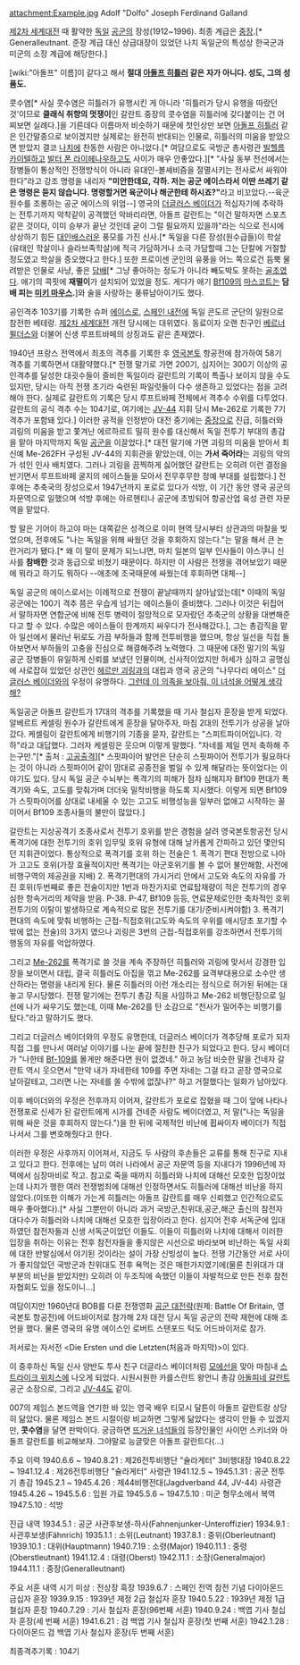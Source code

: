 attachment:Example.jpg
Adolf "Dolfo" Joseph Ferdinand Galland

[[제2차 세계대전]] 때 활약한 [[독일]] [[공군]]의 장성(1912~1996). 최종 계급은 [[중장]].[* Generalleutnant. 준장 계급 대신 상급대장이 있었던 나치 독일군의 특성상 한국군과 미군의 소장 계급에 해당한다.]

[wiki:"아돌프" 이름]이 같다고 해서 '''절대 [[아돌프 히틀러]] 같은 자가 아니다. 성도, 그의 성품도.'''

콧수염[* 사실 콧수염은 히틀러가 유행시킨 게 아니라 '히틀러가 당시 유행을 따랐던 것'이므로 '''클래식 취향의 멋쟁이'''인 갈란트 중장의 콧수염을 히틀러에 갖다붙이는 건 어찌보면 실례다.]을 기른데다 이름마저 비슷하기 때문에 첫인상만 보면 [[아돌프 히틀러]] 같은 인간말종으로 보이겠지만 실제로는 완전히 반대되는 인물로, 히틀러의 미움을 받았으면 받았지 결코 [[나치]]에 찬동한 사람은 아니었다.[* 여담으로도 국방군 총사령관 [[빌헬름 카이텔]]하고 [[발터 폰 라이헤나우]]하고도 사이가 매우 안좋았다.][* "사실 동부 전선에서는 장병들이 통상적인 전쟁방식이 아니라 유대인-볼셰비즘을 절멸시키는 전사로서 싸워야 한다"라고 강조 명령을 내리자 '''"미안한데요, 각하. 저는 공군 에이스라서 이딴 쓰레기 같은 명령은 듣지 않습니다. 명령할거면 육군이나 해군한테 하시죠?"'''라고 비꼬았다.--육군 원수를 조롱하는 공군 에이스의 위엄--] 영국의 [[더글러스 베이더]]가 적십자기에 추락하는 전투기까지 악착같이 공격했던 악바리라면, 아돌프 갈란트는 "이건 말하자면 스포츠 같은 것이다, 이미 승부가 끝난 것인데 굳이 그럴 필요까지 있을까"라는 식으로 전시에 상상하기 힘든 [[대인배]]스러운 풍모를 가진 신사.[* 독일을 다른 장성(원수급들)이 학살(유태인 학살이나 슬라브족학살)에 적극 가담하거나 소극 가담할때 그는 단칼에 거절할 정도였고 학살을 증오했다고 한다.] 또한 프로이센 군인의 유풍을 어느 쪽으로건 듬뿍 물려받은 인물로 사냥, 좋은 [[담배]][* 그냥 좋아하는 정도가 아니라 빼도박도 못하는 [[골초]]였다. 애기의 콕핏에 '''재떨이'''가 설치되어 있었을 정도. 게다가 애기 [[Bf109]]의 [[마스코트]]는 '''담배 피는 [[미키 마우스]].''']와 술을 사랑하는 풍류남아이기도 했다.

공인격추 103기를 기록한 슈퍼 [[에이스]]로, [[스페인 내전]]에 독일 콘도르 군단의 일원으로 참전한 베테랑. [[제2차 세계대전]] 개전 당시에는 대위였다. 동료이자 오랜 친구인 [[베르너 뮐더스]]와 더불어 신생 루프트바페의 상징과도 같은 존재였다.

1940년 프랑스 전역에서 최초의 격추를 기록한 후 [[영국]]본토 항공전에 참가하여 58기 격추를 기록하면서 대활약했다.[* 전쟁 말기로 가면 200기, 심지어는 300기 이상의 공인격추를 달성한 대굇수들이 즐비한 독일이라 갈란트의 기록이 특출나 보이지 않을 수도 있지만, 당시는 아직 전쟁 초기라 숙련된 파일럿들이 다수 생존하고 있었다는 점을 고려해야 한다. 실제로 갈란트의 기록은 당시 루프트바페 전체에서 격추수 수위를 다투었다. 갈란트의 공식 격추 수는 104기로, 여기에는 [[JV-44]] 지휘 당시 Me-262로 기록한 7기 격추가 포함돼 있다.] 이러한 공적을 인정받아 대전 중기에는 [[중장]]으로 진급, 히틀러와 괴링의 미움을 받고 쫓겨난 에르하르트 밀히 원수를 대신해서 독일 전투기 부대의 총감을 맡아 마지막까지 독일 [[공군]]을 이끌었다.[* 대전 말기에 가면 괴링의 미움을 받아서 최신예 Me-262FH 구성된 JV-44의 지휘관을 맡았는데, 이는 '''가서 죽어라'''는 괴링의 악의가 섞인 인사 배치였다. 그러나 괴링을 끔찍하게 싫어했던 갈란트는 오히려 이런 결정을 반기면서 루프트바페 굴지의 에이스들을 모아서 전무후무한 정예 부대를 설립했다.] 전후에는 추축국의 장성으로서 1947년까지 포로로 있다가 석방, 이 기간 동안 영국 공군의 자문역으로 일했으며 석방 후에는 아르헨티나 공군에 초빙되어 항공산업 육성 관련 자문역을 맡았다.

할 말은 기어이 하고야 마는 대쪽같은 성격으로 이미 현역 당시부터 상관과의 마찰을 빚었으며, 전후에도 "나는 독일을 위해 싸웠던 것을 후회하지 않는다."는 말을 해서 큰 논란거리가 됐다.[* 왜 이 말이 문제가 되느냐면, 마치 일본의 일부 인사들이 야스쿠니 신사를 '''참배한''' 것과 동급으로 비쳤기 때문이다. 하지만 이 사람은 전쟁을 겪어보았기 때문에 뭐라고 하기도 뭐하다 --애초에 조국때문에 싸웠는데 후회하면 대체--]

독일 공군의 에이스로서는 이례적으로 전쟁이 끝날때까지 살아남았는데[* 이때의 독일 공군에는 100기 격추 쯤은 우습게 넘기는 에이스들이 즐비했다. 그러나 이것은 뒤집어서 말하자면 연합군에 비해 전투 병력이 절망적으로 모자랐던 추축군의 상황을 대변해준다고 할 수 있다. 수많은 에이스들이 한계까지 싸우다가 전사해갔다.], 그는 총감직을 맡아 일선에서 물러난 뒤로도 가끔 부하들과 함께 전투비행을 했으며, 항상 일선을 직접 돌아보면서 부하들의 고충을 진심으로 해결해주려 노력했다. 그 때문에 대전 말기의 독일 공군 장병들이 유일하게 신뢰를 보냈던 인물이며, 신사적이었지만 허세가 심하고 공명심에 사로잡혀 있었던 상관인 [[헤르만 괴링]]과의 대립과 영국 공군의 "나무다리 에이스" [[더글러스 베이더]]와의 우정이 유명하다. [http://blog.naver.com/p47d/130025405869 그런데 이 의족을 보아줘, 이 녀석을 어떻게 생각해?]

독일공군 아돌프 갈란트가 17대의 격추를 기록했을 때 기사 철십자 훈장을 받게 되었다. 알베르트 케셀링 원수가 갈란트에게 훈장을 달아주자, 마침 2대의 전투기가 상공을 날아갔다. 케셀링이 갈란트에게 비행기의 기종을 묻자, 갈란트는 "스피트파이어입니다. 각하"라고 대답했다. 그러자 케셀링은 웃으며 이렇게 말했다. "자네를 제일 먼저 축하해 주는구만."[* 출처 : [http://user.chollian.net/~hartmannshim/kerssel.htm 고공출격]][* 스핏파이어 발언은 단순히 스핏파이어 전투기가 필요하다는 것이 아니라 스핏파이어 같이 맘대로 공중전을 벌일 수 있게 해달라는 뜻이었다는 이야기도 있다. 당시 독일 공군 수뇌부는 폭격기의 피해가 점차 심해지자 Bf109 편대가 폭격기와 속도, 고도를 맞춰가며 더더욱 밀착비행을 하도록 지시했다. 이렇게 되면 Bf109가 스핏파이어를 상대로 내세울 수 있는 고고도 비행성능을 일부러 없애고 시작하는 꼴이어서 Bf109 조종사들의 불만이 많았다.]

갈란트는 지상공격기 조종사로서 전투기 호위를 받은 경험을 살려 영국본토항공전 당시 폭격기에 대한 전투기의 호위 임무및 호위 유형에 대해 날카롭게 간파하고 있던 몇안되던 지휘관이었다. 통상적으로 폭격기를 호위 하는 전술은 1. 폭격기 편대 전방으로 나아가 고고도 호위(가장 효율적이지만 폭격기는 아군호위기를 볼 수 없어 불안해함, 사전에 비행구역의 제공권을 지배) 2. 폭격기편대의 가시거리 안에서 고도와 속도의 자유를 가진 호위(두번째로 좋은 전술이지만 1번과 마찬가지로 연료탑재량이 적은 전투기의 경우 심한 항속거리의 제약을 받음. P-38. P-47, Bf109 등등, 연료문제로인한 축차적인 호위전투기의 이탈이 발생하므로 계속적으로 많은 전투기를 대기/준비시켜야함) 3. 폭격기편대의 속도에 맞춰 비행하는 근접-직접호위(고도와 속도의 우위를 애시당초 포기할 수 밖에 없는 전술)의 3가지 였으나 괴링은 3번의 근접-직접호위를 강조하면서 전투기의 행동의 자유를 억압하였다.


그리고 [[Me-262]]를 폭격기로 쓸 것을 계속 주장하던 히틀러와 괴링에 맞서서 강경한 입장을 보이면서 대립, 결국 히틀러도 아집을 꺾고 Me-262를 요격부대용으로 소수만 생산하라는 명령을 내리게 된다. 물론 히틀러의 이런 개소리는 정식으로 허가된 뒤에는 대놓고 무시당했다. 전쟁 말기에는 전투기 총감 직을 사임하고 Me-262 비행단장으로 일선에 나가 싸우기도 했는데, 이때 Me-262를 탄 소감으로 "천사가 밀어주는 비행기를 탔다."라고 말하기도 했다.

그리고 더글러스 베이더와의 우정도 유명한데, 더글러스 베이더가 격추당해 포로가 되자 직접 그를 만나서 여러날 이야기를 나눈 끝에 절친한 친구가 되었다고 한다. 당시 베이더가 "나한테 [[Bf-109]]를 몰게만 해준다면 원이 없겠네." 하고 농담 비슷한 말을 건네자 갈란트 역시 웃으면서 "만약 내가 자네한테 109를 주면 자네는 그걸 타고 곧장 영국으로 날아갈테고, 그러면 나는 자네를 쏠 수밖에 없잖나?" 하고 거절했다는 일화가 남아있다.

이후 베이더와의 우정은 전후까지 이어져, 갈란트가 포로로 잡혔을 때 그이 앞에 나타나 전쟁포로 신세가 된 갈란트에게 시가를 건네준 사람도 베이더였고, 저 말("나는 독일을 위해 싸운 것을 후회하지 않는다.")을 한 뒤에 국제적인 비난에 휩싸이자 베이더가 직접 나서서 그를 변호해줬다고 한다.

이러한 우정은 사후까지 이어져서, 지금도 두 사람의 후손들은 교류를 통해 친구로 지내고 있다고 한다. 전후에는 남미 여러 나라에서 공군 자문역 등을 지내다가 1996년에 자택에서 심장마비로 작고. 참고로 죽을 때까지 히틀러와 나치에 대해선 모호한 입장이었는데 나치가 행한 여러 전쟁범죄에 대해선 인정하면서도 히틀러에 대해선 비난을 하지 않았다.(이또한 이해가 가는게 히틀러는 아돌프 갈란트를 매우 신뢰했고 인간적으로도 매우 좋아했다).[* 사실 그뿐만이 아니라 과거 국방군,친위대,공군,해군 출신의 참전자 대다수가 히틀러와 나치에 대해선 모호한 입장이라고 한다. 심지어 전후 서독군에 입대하였던 참전자들과 신생 서독군이었던 이들도. 이들이 히틀러와 나치에 대해서 이러한 입장을 취하는 이유는 전후 참전자들을 좋지않은 시선으로 바라보며 비난하는 독일 사회에 대한 반발심에서 야기된 것이라는 설이 가장 신빙성이 높다. 전쟁 기간동안 서로 사이가 좋지않았던 국방군과 친위대도 전후 욕먹는 것은 매한가지였기에(물론 친위대가 대부분의 비난을 받았지만) 오히려 이 두조직에 속했던 이들이 자발적으로 만든 전후 참전자협회도 있을 정도이니...] 

여담이지만 1960년대 BOB를 다룬 전쟁영화 [[공군 대전략]](원제: Battle Of Britain, 영국본토 항공전)에 어드바이저로 참가해 2차 대전 당시 독일 공군의 전략 재현에 대해 조언을 했다. 물론 영국의 유명 에이스인 로버트 스탠포드 턱도 어드바이저로 참가.

저서로는 자서전 <Die Ersten und die Letzten(처음과 마지막)>이 있다.

이 중후하신 독일 신사 양반도 투사 친구 더글라스 베이더처럼 [[모에선]]을 맞아 마침내 [[스트라이크 위치스]]에 나오게 되었다. 시원시원한 카를스란트 왕언니 총감 [[아돌피네 갈란트]] 공군 소장으로, 그리고 [[JV-44]]도 같이.

007의 제임스 본드역을 연기한 바 있는 영국 배우 티모시 달튼이 아돌프 갈란트랑 상당히 닮았다. 물론 제임스 본드 시절이랑 비교하면 그렇게 닮았다는 생각이 안들 수 있겠지만, '''콧수염'''을 달면 판박이다. 궁금하면 [[뜨거운 녀석]]들의 등장인물인 사이먼 스키너와 아돌프 갈란트를 비교해보자. 그야말로 능글맞은 아돌프 갈란트다(...)

주요 이력
1940.6.6 ~ 1940.8.21 : 제26전투비행단 "슐라게터" 3비행대장
1940.8.22 ~ 1941.12.4 : 제26전투비행단 "슐라게터" 사령관
1941.12.5 ~ 1945.1.31 : 공군 전투기 총감
1945.2.1 ~ 1945.4.26 : 제44비행전대(Jagdverband 44, JV-44) 사령관
1945.4.26 ~ 1945.5.6 : 입원 가료
1945.5.6 ~ 1947.5.10 : 미군 형무소에서 복역
1947.5.10 : 석방

진급 내역
1934.5.1 : 공군 사관후보생-하사(Fahnenjunker-Unteroffizier)
1934.9.1 : 사관후보생(Fähnrich)
1935.1.1 : 소위(Leutnant)
1937.8.1 : 중위(Oberleutnant)
1939.10.1 : 대위(Hauptmann)
1940.7.19 : 소령(Major)
1940.11.1 : 중령(Oberstleutnant)
1941.12.4 : 대령(Oberst)
1942.11.1 : 소장(Generalmajor)
1944.11.1 : 중장(Generalleutnant)

주요 서훈 내역
시기 미상 : 전상장 흑장
1939.6.7 : 스페인 전역 참전 기념 다이아몬드 금십자 훈장
1939.9.15 : 1939년 제정 2급 철십자 훈장
1940.5.22 : 1939년 제정 1급 철십자 훈장
1940.7.29 : 기사 철십자 훈장(96번째 서훈)
1940.9.24 : 백엽 기사 철십자 훈장(세 번째 서훈)
1941.6.21 : 검 백엽 기사 철십자 훈장(첫 번째 서훈)
1942.1.28 : 다이아몬드 검 백엽 기사 철십자 훈장(두 번째 서훈)

최종격추기록 : 104기
